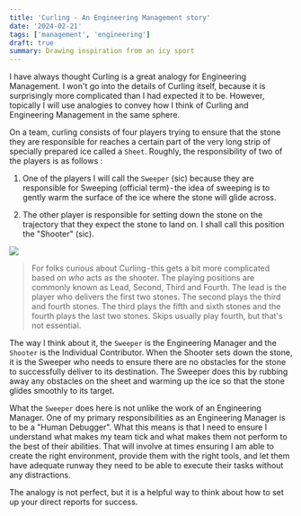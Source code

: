 ```yaml
---
title: 'Curling - An Engineering Management story'
date: '2024-02-21'
tags: ['management', 'engineering']
draft: true
summary: Drawing inspiration from an icy sport
---
```


I have always thought Curling is a great analogy for Engineering Management. I won't go into the details of Curling itself, because it is surprisingly more complicated than I had expected it to be. However, topically I will use analogies to convey how I think of Curling and Engineering Management in the same sphere.

On a team, curling consists of four players trying to ensure that the stone they are responsible for reaches a certain part of the very long strip of specially prepared ice called a `Sheet`. Roughly, the responsibility of two of the players is as follows :

1. One of the players I will call the `Sweeper` (sic) because they are responsible for Sweeping (official term) - the idea of sweeping is to gently warm the surface of the ice where the stone will glide across.

2. The other player is responsible for setting down the stone on the trajectory that they expect the stone to land on. I shall call this position the "Shooter" (sic).

![](/static/images/curling.gif)

> For folks curious about Curling - this gets a bit more complicated based on _who_ acts as the shooter. The playing positions are commonly known as Lead, Second, Third and Fourth. The lead is the player who delivers the first two stones. The second plays the third and fourth stones. The third plays the fifth and sixth stones and the fourth plays the last two stones. Skips usually play fourth, but that's not essential.

The way I think about it, the `Sweeper` is the Engineering Manager and the `Shooter` is the Individual Contributor. When the Shooter sets down the stone, it is the Sweeper who needs to ensure there are no obstacles for the stone to successfully deliver to its destination. The Sweeper does this by rubbing away any obstacles on the sheet and warming up the ice so that the stone glides smoothly to its target.

What the `Sweeper` does here is not unlike the work of an Engineering Manager. One of my primary responsibilities as an Engineering Manager is to be a "Human Debugger". What this means is that I need to ensure I understand what makes my team tick and what makes them not perform to the best of their abilities. That will involve at times ensuring I am able to create the right environment, provide them with the right tools, and let them have adequate runway they need to be able to execute their tasks without any distractions.

The analogy is not perfect, but it is a helpful way to think about how to set up your direct reports for success.
